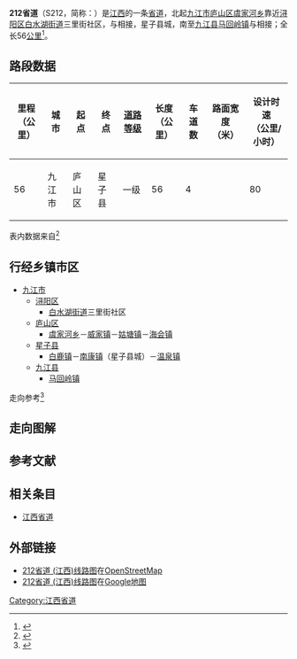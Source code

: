{{中国省道信息框
|附加头部图片=
|省=江西
|省道编号=212
|起点=[[九江市|九江市]][[庐山区|庐山区]][[虞家河乡|虞家河乡]]
|终点=九江市[[九江县|九江县]][[马回岭镇|马回岭]]
|最近通车日期=
|规划总长度=56
}}

'''212省道'''（S212，简称：）是[[江西|江西]]的一条[[省道|省道]]，北起[[九江市|九江市]][[庐山区|庐山区]][[虞家河乡|虞家河乡]]靠近[[浔阳区|浔阳区]][[白水湖街道|白水湖街道]]三里街社区，与{{中国国道名|105}}相接，星子县城，南至[[九江县|九江县]][[马回岭镇|马回岭镇]]与{{China Expwy Name|G70}}相接；全长56[[公里|公里]]<ref>{{Cite web|url=http://111.75.200.5:8008/JXJT/gfzs/GFZSAction.do?method=BSZNInfo&BSZN_ID=863|title=江西省干线公路路线走向表|accessdate=2014-02-19|work=江西省公众出行服务网|publisher=江西省交通运输厅|date=|deadurl=yes|archiveurl=https://web.archive.org/web/20140225094421/http://111.75.200.5:8008/JXJT/gfzs/GFZSAction.do?method=BSZNInfo&BSZN_ID=863|archivedate=2014-02-25}}</ref>。

== 路段数据 ==
{| class="wikitable"
|-
! 里程<br>（公里） !! 城市 !! 起点 !! 终点 !! [[中华人民共和国公路等级|道路等级]] !! 长度<br>（公里） !! 车道数 !! 路面宽度<br>（米） !! 设计时速<br>（公里/小时）
|-
| 56 || 九江市 || 庐山区 || 星子县 || 一级 || 56 || 4 ||  || 80
|}
表内数据来自<ref>{{Cite web |url=http://www.zou114.com/gsgl/sd.asp?xl=S212360000 |title=江西九江-马廻岭:线路编号S212 |accessdate=2013-09-20 |archive-date=2016-03-04 |archive-url=https://web.archive.org/web/20160304135452/http://www.zou114.com/gsgl/sd.asp?xl=S212360000 |dead-url=no }}</ref>

== 行经乡镇市区 ==
* [[九江市|九江市]]
** [[浔阳区|浔阳区]]
*** [[白水湖街道|白水湖街道]]三里街社区
** [[庐山区|庐山区]]
*** [[虞家河乡|虞家河乡]]－[[威家镇|威家镇]]－[[姑塘镇|姑塘镇]]－[[海会镇|海会镇]]
** [[星子县|星子县]]
*** [[白鹿镇_(星子县)|白鹿镇]]－[[南康镇_(星子县)|南康镇]]（星子县城）－[[温泉镇_(星子县)|温泉镇]]
** [[九江县|九江县]]
***[[马回岭镇|马回岭镇]]

走向参考<ref> {{cite book |title=江西省军民两用交通地图册 |author=星球地图出版社 |year=2012 |publisher=星球地图出版社 |isbn=978-7-5471-0205-3}}</ref>
== 走向图解 ==
== 参考文献 ==
{{Reflist|colwidth=30em}}
== 相关条目 ==
*[[江西省道|江西省道]]
== 外部链接 ==
*[http://www.openstreetmap.org/browse/relation/3218710 212省道 (江西)线路图]{{Wayback|url=http://www.openstreetmap.org/browse/relation/3218710 |date=20130921054117 }}在[[OpenStreetMap|OpenStreetMap]]
*[https://www.google.com.hk/maps/ms?msa=0&msid=211255922918663196429.0004f65f712454d4df269 212省道 (江西)线路图]{{Wayback|url=https://www.google.com.hk/maps/ms?msa=0&msid=211255922918663196429.0004f65f712454d4df269 |date=20140407064050 }}在[[Google地图|Google地图]]

{{江西省道}}

[[Category:江西省道|Category:江西省道]]
